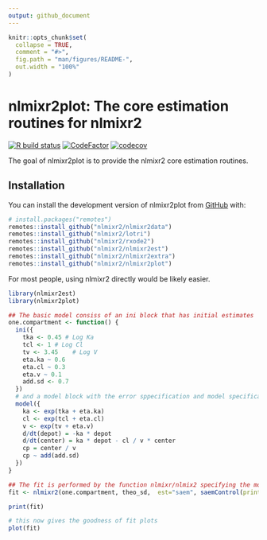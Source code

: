 ```yaml
---
output: github_document
---
```


<!-- README.md is generated from README.Rmd. Please edit that file -->

```r
knitr::opts_chunk$set(
  collapse = TRUE,
  comment = "#>",
  fig.path = "man/figures/README-",
  out.width = "100%"
)
```

# nlmixr2plot: The core estimation routines for nlmixr2

<!-- badges: start -->
[![R build
status](https://github.com/nlmixr2/nlmixr2plot/workflows/R-CMD-check/badge.svg)](https://github.com/nlmixr2/nlmixr2plot/actions)
[![CodeFactor](https://www.codefactor.io/repository/github/nlmixr2/nlmixr2plot/badge)](https://www.codefactor.io/repository/github/nlmixr2/nlmixr2plot)
[![codecov](https://codecov.io/gh/nlmixr2/nlmixr2plot/branch/main/graph/badge.svg)](https://app.codecov.io/gh/nlmixr2/nlmixr2plot)
<!-- badges: end -->

The goal of nlmixr2plot is to provide the nlmixr2 core estimation routines.

## Installation

You can install the development version of nlmixr2plot from [GitHub](https://github.com/) with:

``` r
# install.packages("remotes")
remotes::install_github("nlmixr2/nlmixr2data")
remotes::install_github("nlmixr2/lotri")
remotes::install_github("nlmixr2/rxode2")
remotes::install_github("nlmixr2/nlmixr2est")
remotes::install_github("nlmixr2/nlmixr2extra")
remotes::install_github("nlmixr2/nlmixr2plot")
```

For most people, using nlmixr2 directly would be likely easier.

```r
library(nlmixr2est)
library(nlmixr2plot)

## The basic model consiss of an ini block that has initial estimates
one.compartment <- function() {
  ini({
    tka <- 0.45 # Log Ka
    tcl <- 1 # Log Cl
    tv <- 3.45    # Log V
    eta.ka ~ 0.6
    eta.cl ~ 0.3
    eta.v ~ 0.1
    add.sd <- 0.7
  })
  # and a model block with the error sppecification and model specification
  model({
    ka <- exp(tka + eta.ka)
    cl <- exp(tcl + eta.cl)
    v <- exp(tv + eta.v)
    d/dt(depot) = -ka * depot
    d/dt(center) = ka * depot - cl / v * center
    cp = center / v
    cp ~ add(add.sd)
  })
}

## The fit is performed by the function nlmixr/nlmix2 specifying the model, data and estimate
fit <- nlmixr2(one.compartment, theo_sd,  est="saem", saemControl(print=0))

print(fit)

# this now gives the goodness of fit plots
plot(fit)
```


